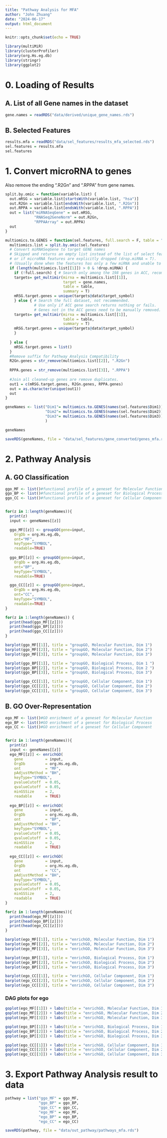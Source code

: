 ```yaml
---
title: "Pathway Analysis for MFA"
author: "John Zhuang"
date: "2024-06-17"
output: html_document
---
```


```r
knitr::opts_chunk$set(echo = TRUE)
```

```r
library(multiMiR)
library(clusterProfiler)
library(org.Hs.eg.db)
library(stringr)
library(ggplot2)
```

# 0. Loading of Results

## A. List of all Gene names in the dataset

```r
gene.names = readRDS("data/derived/unique_gene_names.rds")
```

## B. Selected Features

```r
results.mfa = readRDS("data/sel_features/results_mfa_selected.rds")
sel.features = results.mfa
sel.features
```

# 1. Convert microRNA to genes

Also remove the ending ".R2Gn" and ".RPPA" from gene names.


```r
split.by.omic = function(variable.list) {
  out.mRSG = variable.list[startsWith(variable.list, "hsa")]
  out.R2Gn = variable.list[endsWith(variable.list, ".R2Gn")]
  out.RPPA = variable.list[endsWith(variable.list, ".RPPA")]
  out = list("miRNASeqGene" = out.mRSG,
             "RNASeq2GeneNorm" = out.R2Gn,
             "RPPAArray" = out.RPPA)
  out
}
```

```r
multiomics.to.GENES = function(sel.features, full.search = F, table = "validated", drop.miRNA = F) {
  multiomics.list = split.by.omic(sel.features)
  # Convert miRNASeqGene to target GENE names
  # Skipped and returns an empty list instead of the list of select features,
  # or if microRNA features are explicitly dropped (drop.miRNA = T).
  # (Usually done when the features has only a few miRNA and unable to target any genes)
  if (length(multiomics.list[[1]]) > 0 & !drop.miRNA) {
    if (!full.search) { # Search only among the 198 genes in ACC, recommended
    targets= get_multimir(mirna = multiomics.list[[1]], 
                          target = gene.names,
                          table = table,
                          summary = T)
    mRSG.target.genes = unique(targets@data$target_symbol)
    } else { # Search the full dataset, not recommended. 
             # Use only if ACC gene search returns nothing or fails.
             # Genes not in the ACC genes need to be manually removed.
    targets= get_multimir(mirna = multiomics.list[[1]], 
                          table = table,
                          summary = T)  
    mRSG.target.genes = unique(targets@data$target_symbol)
    }
    
  } else {
    mRSG.target.genes = list()
  }
  #Remove suffix for Pathway Analysis Compatibility
  R2Gn.genes = str_remove(multiomics.list[[2]], ".R2Gn")
  
  RPPA.genes = str_remove(multiomics.list[[3]], ".RPPA")
  
  #Join all cleaned-up genes are remove duplicates.
  out1 = c(mRSG.target.genes, R2Gn.genes, RPPA.genes)
  out = as.character(unique(out1))
  out
}
```

```r
geneNames <- list("Dim1"= multiomics.to.GENES(names(sel.features$Dim1)),
                  "Dim2"= multiomics.to.GENES(names(sel.features$Dim2)),
                  "Dim3"= multiomics.to.GENES(names(sel.features$Dim3))
                  )
```
```r
geneNames
```


```r
saveRDS(geneNames, file = "data/sel_features/gene_converted/genes_mfa.rds")
```



# 2. Pathway Analysis

## A. GO Classification

```r
ggo_MF <- list()#functional profile of a geneset for Molecular Function
ggo_BP <- list()#functional profile of a geneset for Biological Process
ggo_CC <- list()#functional profile of a geneset for Cellular Component


for(z in 1:length(geneNames)){
  print(z)
  input <- geneNames[[z]]

  ggo_MF[[z]] <- groupGO(gene=input,
    OrgDb = org.Hs.eg.db,
    ont="MF",
    keyType="SYMBOL",
    readable=TRUE)
  
  ggo_BP[[z]] <- groupGO(gene=input,
    OrgDb = org.Hs.eg.db,
    ont="BP",
    keyType="SYMBOL",
    readable=TRUE)

  ggo_CC[[z]] <- groupGO(gene=input,
    OrgDb = org.Hs.eg.db,
    ont="CC",
    keyType="SYMBOL",
    readable=TRUE)    
}
```

```r
for(z in 1:length(geneNames)) {
  print(head(ggo_MF[[z]]))
  print(head(ggo_BP[[z]]))
  print(head(ggo_CC[[z]]))
}
```
```r
barplot(ggo_MF[[1]], title = "groupGO, Molecular Function, Dim 1")
barplot(ggo_MF[[2]], title = "groupGO, Molecular Function, Dim 2")
barplot(ggo_MF[[3]], title = "groupGO, Molecular Function, Dim 3")

barplot(ggo_BP[[1]], title = "groupGO, Biological Process, Dim 1 ")
barplot(ggo_BP[[2]], title = "groupGO, Biological Process, Dim 2 ")
barplot(ggo_BP[[3]], title = "groupGO, Biological Process, Dim 3")

barplot(ggo_CC[[1]], title = "groupGO, Cellular Component, Dim 1")
barplot(ggo_CC[[2]], title = "groupGO, Cellular Component, Dim 2")
barplot(ggo_CC[[3]], title = "groupGO, Cellular Component, Dim 3")

```

## B. GO Over-Representation

```r
ego_MF <- list()#GO enrichment of a geneset for Molecular Function
ego_BP <- list()#GO enrichment of a geneset for Biological Process
ego_CC <- list()#GO enrichment of a geneset for Cellular Component


for(z in 1:length(geneNames)){
  print(z)
  input <- geneNames[[z]]
  ego_MF[[z]] <- enrichGO(
    gene          = input,
    OrgDb         = org.Hs.eg.db,
    ont           = "MF",
    pAdjustMethod = "BH",
    keyType="SYMBOL",
    pvalueCutoff  = 0.05,
    qvalueCutoff  = 0.05,
    minGSSize     = 2,
    readable      = TRUE)
  
  ego_BP[[z]] <- enrichGO(
    gene          = input,
    OrgDb         = org.Hs.eg.db,
    ont           = "BP",
    pAdjustMethod = "BH",
    keyType="SYMBOL",
    pvalueCutoff  = 0.05,
    qvalueCutoff  = 0.05,
    minGSSize     = 2,
    readable      = TRUE)
  
  ego_CC[[z]] <- enrichGO(
    gene          = input,
    OrgDb         = org.Hs.eg.db,
    ont           = "CC",
    pAdjustMethod = "BH",
    keyType="SYMBOL",
    pvalueCutoff  = 0.05,
    qvalueCutoff  = 0.05,
    minGSSize     = 2,
    readable      = TRUE)
}
```

```r
for(z in 1:length(geneNames)){
  print(head(ego_MF[[z]]))
  print(head(ego_BP[[z]]))
  print(head(ego_CC[[z]]))
}
```


```r
barplot(ego_MF[[1]], title = "enrichGO, Molecular Function, Dim 1")
barplot(ego_MF[[2]], title = "enrichGO, Molecular Function, Dim 2")
barplot(ego_MF[[3]], title = "enrichGO, Molecular Function, Dim 3")

barplot(ego_BP[[1]], title = "enrichGO, Biological Process, Dim 1")
barplot(ego_BP[[2]], title = "enrichGO, Biological Process, Dim 2")
barplot(ego_BP[[3]], title = "enrichGO, Biological Process, Dim 3")

barplot(ego_CC[[1]], title = "enrichGO, Cellular Component, Dim 1")
barplot(ego_CC[[2]], title = "enrichGO, Cellular Component, Dim 2")
barplot(ego_CC[[3]], title = "enrichGO, Cellular Component, Dim 3")


```

### DAG plots for ego

```r
goplot(ego_MF[[1]]) + labs(title = "enrichGO, Molecular Function, Dim 1")
goplot(ego_MF[[2]]) + labs(title = "enrichGO, Molecular Function, Dim 2")
goplot(ego_MF[[3]]) + labs(title = "enrichGO, Molecular Function, Dim 3")

goplot(ego_BP[[1]]) + labs(title = "enrichGO, Biological Process, Dim 1")
goplot(ego_BP[[2]]) + labs(title = "enrichGO, Biological Process, Dim 2")
goplot(ego_BP[[3]]) + labs(title = "enrichGO, Biological Process, Dim 3")

goplot(ego_CC[[1]]) + labs(title = "enrichGO, Cellular Component, Dim 1")
goplot(ego_CC[[2]]) + labs(title = "enrichGO, Cellular Component, Dim 2")
goplot(ego_CC[[3]]) + labs(title = "enrichGO, Cellular Component, Dim 3")


```


# 3. Export Pathway Analysis result to data

```r
pathway = list("ggo_MF" = ggo_MF,
               "ggo_BP" = ggo_BP,
               "ggo_CC" = ggo_CC,
               "ego_MF" = ego_MF,
               "ego_BP" = ego_BP,
               "ego_CC" = ego_CC)

saveRDS(pathway, file = "data/out_pathway/pathways_mfa.rds")
```

